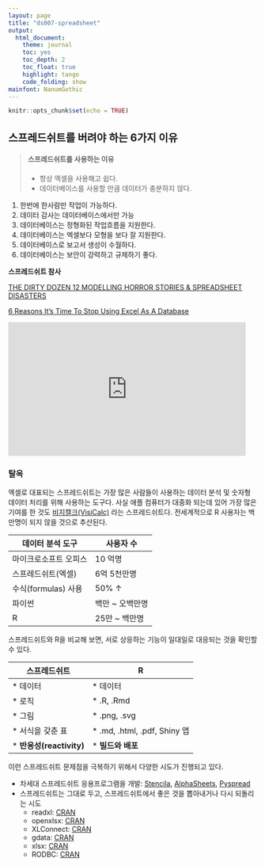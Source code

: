 ```yaml
---
layout: page
title: "ds007-spreadsheet"
output:
  html_document: 
    theme: journal
    toc: yes
    toc_depth: 2
    toc_float: true
    highlight: tango
    code_folding: show
mainfont: NanumGothic
---
```



```r
knitr::opts_chunk$set(echo = TRUE)
```


## 스프레드쉬트를 버려야 하는 6가지 이유 


> #### 스프레드쉬트를 사용하는 이유
> 
> * 항상 엑셀을 사용해고 쉽다.
> * 데이터베이스를 사용할 만큼 데이터가 충분하지 않다.

1. 한번에 한사람만 작업이 가능하다.
1. 데이터 감사는 데이터베이스에서만 가능
1. 데이터베이스는 정형화된 작업흐름을 지원한다.
1. 데이터베이스는 엑셀보다 모형을 보다 잘 지원한다.
1. 데이터베이스로 보고서 생성이 수월하다.
1. 데이터베이스는 보안이 강력하고 규제하기 좋다.


__스프레드쉬트 참사__

[THE DIRTY DOZEN 12 MODELLING HORROR STORIES & SPREADSHEET DISASTERS](http://blogs.mazars.com/the-model-auditor/files/2014/01/12-Modelling-Horror-Stories-and-Spreadsheet-Disasters-Mazars-UK.pdf)

[6 Reasons It’s Time To Stop Using Excel As A Database](http://venasolutions.com/blog/2014/08/6-reasons-its-time-to-stop-using-excel-as-a-database/)




<iframe src="https://channel9.msdn.com/Events/useR-international-R-User-conference/useR2016/jailbreakr-Get-out-of-Excel-free/player" width="480" height="270" allowFullScreen frameBorder="0"></iframe>

### 탈옥

엑셀로 대표되는 스프레드쉬트는 가장 많은 사람들이 사용하는 데이터 분석 및 숫자형 데이터 처리를 위해 사용하는 도구다. 사실 애플 컴퓨터가 대중화 되는데 있어 가장 많은 기여를 한 것도 [비지캘크(VisiCalc)](https://en.wikipedia.org/wiki/VisiCalc) 라는 스프레드쉬트다. 전세계적으로 R 사용자는 백만명이 되지 않을 것으로 추산된다.

|   데이터 분석 도구    |       사용자 수       |
|-----------------------|-----------------------|
| 마이크로소프트 오피스 |     10 억명           |
|  스프레드쉬트(엑셀)   |    6억 5천만명        |
|   수식(formulas) 사용 |       50% &uarr;      |
|      파이썬           |   백만 ~ 오백만명     |
|        R              |     25만 ~ 백만명     |



스프레드쉬트와 R을 비교해 보면, 서로 상응하는 기능이 일대일로 대응되는 것을 확인할 수 있다.

|    **스프레드쉬트**      |          **R**               |
|--------------------------|------------------------------|
| * 데이터                 | * 데이터                     |
| * 로직                   | * .R, .Rmd                   |
| * 그림                   | * .png, .svg                 |
| * 서식을 갖춘 표         | * .md, .html, .pdf, Shiny 앱 |
| * **반응성(reactivity)** | * **빌드와 배포**            |

이런 스프레드쉬트 문제점을 극복하기 위해서 다양한 시도가 진행되고 있다.

* 차세대 스프레드쉬트 응용프로그램을 개발: [Stencila](https://stenci.la/), [AlphaSheets](http://www.alphasheets.com/), [Pyspread](https://manns.github.io/pyspread/) 
* 스프레드쉬트는 그대로 두고, 스프레드쉬트에서 좋은 것을 뽑아내거나 다시 되돌리는 시도
    * readxl: [CRAN](https://cran.r-project.org/web/packages/readxl/index.html)
    * openxlsx: [CRAN](https://cran.r-project.org/web/packages/openxlsx/index.html)
    * XLConnect: [CRAN](https://cran.r-project.org/web/packages/XLConnect/index.html)
    * gdata: [CRAN](https://cran.r-project.org/web/packages/gdata/index.html)
    * xlsx: [CRAN](https://cran.r-project.org/web/packages/xlsx/index.html)
    * RODBC: [CRAN](https://cran.r-project.org/web/packages/RODBC/index.html)
